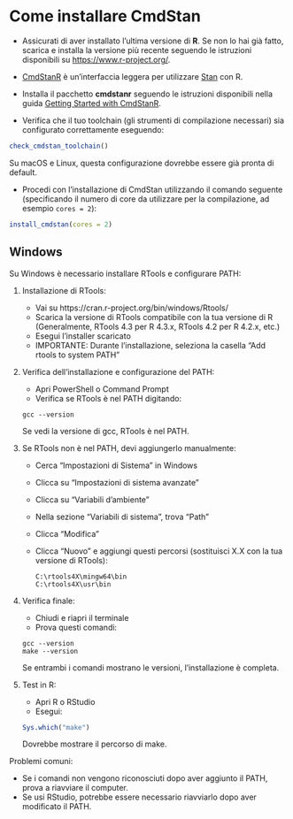 # Come installare CmdStan {#sec-apx-install-cmdstan}

- Assicurati di aver installato l'ultima versione di **R**. Se non lo hai già fatto, scarica e installa la versione più recente seguendo le istruzioni disponibili su [https://www.r-project.org/](https://www.r-project.org/).

- [CmdStanR](https://mc-stan.org/cmdstanr/) è un'interfaccia leggera per utilizzare [Stan](https://mc-stan.org/) con R.

- Installa il pacchetto **cmdstanr** seguendo le istruzioni disponibili nella guida [Getting Started with CmdStanR](https://mc-stan.org/cmdstanr/articles/cmdstanr.html).

- Verifica che il tuo toolchain (gli strumenti di compilazione necessari) sia configurato correttamente eseguendo:

```r
check_cmdstan_toolchain()
```

Su macOS e Linux, questa configurazione dovrebbe essere già pronta di default.

- Procedi con l'installazione di CmdStan utilizzando il comando seguente (specificando il numero di core da utilizzare per la compilazione, ad esempio `cores = 2`):

```r
install_cmdstan(cores = 2)
```

## Windows

Su Windows è necessario installare RTools e configurare PATH:

1. Installazione di RTools:

   - Vai su https://cran.r-project.org/bin/windows/Rtools/
   - Scarica la versione di RTools compatibile con la tua versione di R
     (Generalmente, RTools 4.3 per R 4.3.x, RTools 4.2 per R 4.2.x, etc.)
   - Esegui l'installer scaricato
   - IMPORTANTE: Durante l'installazione, seleziona la casella "Add rtools to system PATH"

2. Verifica dell'installazione e configurazione del PATH:

   - Apri PowerShell o Command Prompt
   - Verifica se RTools è nel PATH digitando:
   
   ```
   gcc --version
   ```
   
   Se vedi la versione di gcc, RTools è nel PATH.

3. Se RTools non è nel PATH, devi aggiungerlo manualmente:

   - Cerca "Impostazioni di Sistema" in Windows
   - Clicca su "Impostazioni di sistema avanzate"
   - Clicca su "Variabili d'ambiente"
   - Nella sezione "Variabili di sistema", trova "Path"
   - Clicca "Modifica"
   - Clicca "Nuovo" e aggiungi questi percorsi (sostituisci X.X con la tua versione di RTools):
   
     ```
     C:\rtools4X\mingw64\bin
     C:\rtools4X\usr\bin
     ```

4. Verifica finale:

   - Chiudi e riapri il terminale
   - Prova questi comandi:
   
   ```
   gcc --version
   make --version
   ```
   Se entrambi i comandi mostrano le versioni, l'installazione è completa.

5. Test in R:

   - Apri R o RStudio
   - Esegui:
   
   ```R
   Sys.which("make")
   ```
   
   Dovrebbe mostrare il percorso di make.

Problemi comuni:

- Se i comandi non vengono riconosciuti dopo aver aggiunto il PATH, prova a riavviare il computer.
- Se usi RStudio, potrebbe essere necessario riavviarlo dopo aver modificato il PATH.


